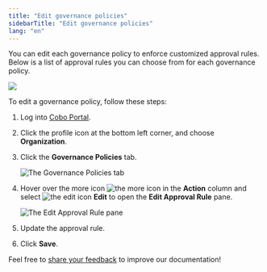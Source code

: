 ```yaml
---
title: "Edit governance policies"
sidebarTitle: "Edit governance policies"
lang: "en"
---
```


You can edit each governance policy to enforce customized approval rules. Below is a list of approval rules you can choose from for each governance policy.

<img src="/en/images/organization/org4.svg" className="diagram"/>

To edit a governance policy, follow these steps:

1. Log into [Cobo Portal](https://portal.cobo.com/login).
2. Click the profile icon at the bottom left corner, and choose **Organization**.
3. Click the **Governance Policies** tab.

    <img src="/en/images/organization/overview.png" className="screenshot_full_screen" alt="The Governance Policies tab" />

4. Hover over the more icon <img src="/en/images/common/icon_more.svg" className="icon" alt="the more icon"></img> in the **Action** column and select <img src="/en/images/common/icon_edit.svg" className="icon" alt="the edit icon"></img> **Edit** to open the **Edit Approval Rule** pane.

    <img src="/en/images/organization/edit.png" className="screenshot_full_screen" alt="The Edit Approval Rule pane" />
    
5. Update the approval rule.
6. Click **Save**.

<Tip>Feel free to [share your feedback](https://forms.zohopublic.com/cobo/form/DocumentFeedbackForm/formperma/QvLOhxJv1_JMsJ-1dleZ8Itb_7rzN-LtgvsDdxosoVI?referrername=manuals) to improve our documentation!</Tip>